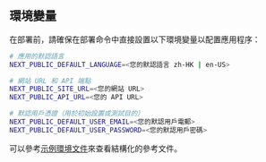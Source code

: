 ## 環境變量

在部署前，請確保在部署命令中直接設置以下環境變量以配置應用程序：

```bash
# 應用的默認語言
NEXT_PUBLIC_DEFAULT_LANGUAGE=<您的默認語言 zh-HK | en-US>

# 網站 URL 和 API 端點
NEXT_PUBLIC_SITE_URL=<您的網站 URL>
NEXT_PUBLIC_API_URL=<您的 API URL>

# 默認用戶憑證（用於初始設置或測試目的）
NEXT_PUBLIC_DEFAULT_USER_EMAIL=<您的默認用戶電郵>
NEXT_PUBLIC_DEFAULT_USER_PASSWORD=<您的默認用戶密碼>
```

可以參考[示例環境文件](https://github.com/perfect-panel/ppanel-web/blob/main/apps/user/.env.template)來查看結構化的參考文件。


<Giscus />
